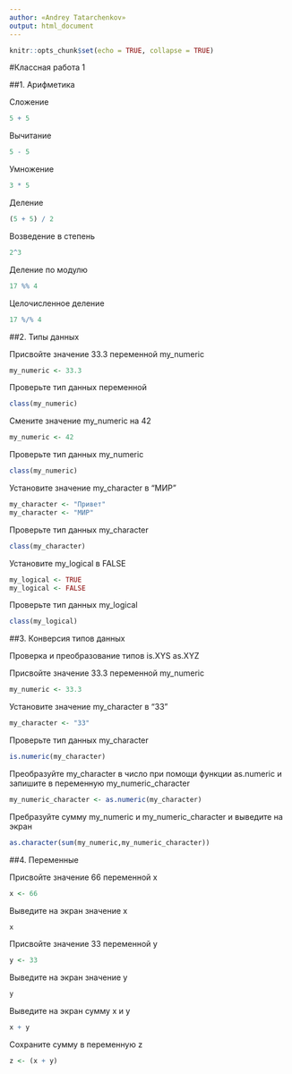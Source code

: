 ```yaml
---
author: «Andrey Tatarchenkov»
output: html_document
---
```


```r
knitr::opts_chunk$set(echo = TRUE, collapse = TRUE)
```
#Классная работа 1

##1. Арифметика

Сложение
```r
5 + 5 
```
Вычитание
```r
5 - 5 
```
Умножение
```r
3 * 5
```
Деление
```r
(5 + 5) / 2 
```
Возведение в степень
```r
2^3
```

Деление по модулю
```r
17 %% 4
```

Целочисленное деление
```r
17 %/% 4
```

##2. Типы данных

Присвойте значение 33.3 переменной my_numeric
```r
my_numeric <- 33.3
```
Проверьте тип данных переменной
```r
class(my_numeric)
```
Смените значение my_numeric на 42
```r
my_numeric <- 42
```
Проверьте тип данных my_numeric
```r
class(my_numeric)
```
Установите значение my_character в "МИР"
```r
my_character <- "Привет"
my_character <- "МИР"
```
Проверьте тип данных my_character
```r
class(my_character)
```
Установите my_logical в FALSE
```r
my_logical <- TRUE
my_logical <- FALSE
```
Проверьте тип данных my_logical
```r
class(my_logical)
```

##3. Конверсия типов данных

Проверка и преобразование типов is.XYS as.XYZ 

Присвойте значение 33.3 переменной my_numeric
```r
my_numeric <- 33.3 
```
Установите значение my_character в "33"
```r
my_character <- "33"
```
Проверьте тип данных my_character
```r
is.numeric(my_character)
```
Преобразуйте my_character в число при помощи функции as.numeric и запишите в переменную my_numeric_character
```r
my_numeric_character <- as.numeric(my_character)
```
Пребразуйте сумму my_numeric и my_numeric_character и выведите на экран
```r
as.character(sum(my_numeric,my_numeric_character))
```

##4. Переменные

Присвойте значение 66 переменной x
```r
x <- 66
```
Выведите на экран значение x
```r
x
```
Присвойте значение 33 переменной y
```r
y <- 33
```

Выведите на экран значение y
```r
y
```

Выведите на экран сумму x и y
```r
x + y
```

Сохраните сумму в переменную z
```r
z <- (x + y)
```
